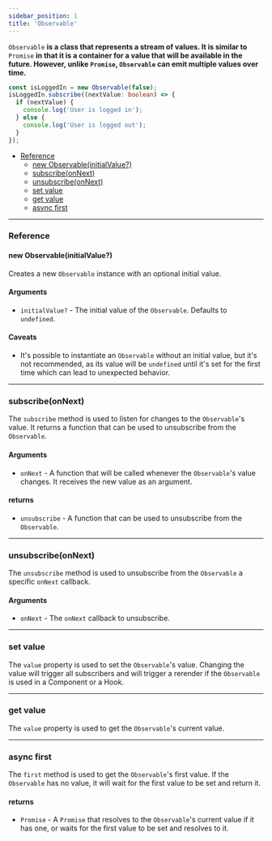```yaml
---
sidebar_position: 1
title: 'Observable'
---
```


`Observable` **is a class that represents a stream of values. It is similar to** `Promise` **in that it is a container for a value that will be available in the future. However, unlike **`Promise`**, **`Observable`** can emit multiple values over time.**

```ts
const isLoggedIn = new Observable(false);
isLoggedIn.subscribe((nextValue: boolean) => {
  if (nextValue) {
    console.log('User is logged in');
  } else {
    console.log('User is logged out');
  }
});
```

* [Reference](#reference)
  * [new Observable(initialValue?)](#new-observableinitialvalue)
  * [subscribe(onNext)](#subscribeonnext)
  * [unsubscribe(onNext)](#unsubscribeonnext)
  * [set value](#set-value)
  * [get value](#get-value)
  * [async first](#async-first)
___

### Reference
#### new Observable(initialValue?)
Creates a new `Observable` instance with an optional initial value.
#### Arguments
* `initialValue?` - The initial value of the `Observable`. Defaults to `undefined`.

#### Caveats
* It's possible to instantiate an `Observable` without an initial value, but it's not recommended, as its value will be `undefined` until it's set for the first time which can lead to unexpected behavior.
___
### subscribe(onNext)
The `subscribe` method is used to listen for changes to the `Observable`'s value. It returns a function that can be used to unsubscribe from the `Observable`.
#### Arguments
* `onNext` - A function that will be called whenever the `Observable`'s value changes. It receives the new value as an argument.
#### returns
* `unsubscribe` - A function that can be used to unsubscribe from the `Observable`.
___
### unsubscribe(onNext)
The `unsubscribe` method is used to unsubscribe from the `Observable` a specific `onNext` callback.
#### Arguments
* `onNext` - The `onNext` callback to unsubscribe.
___
### set value
The `value` property is used to set the `Observable`'s value. Changing the value will trigger all subscribers and will trigger a rerender if the `Observable` is used in a Component or a Hook.
___
### get value
The `value` property is used to get the `Observable`'s current value.
___
### async first
The `first` method is used to get the `Observable`'s first value. If the `Observable` has no value, it will wait for the first value to be set and return it.
#### returns
* `Promise` - A `Promise` that resolves to the `Observable`'s current value if it has one, or waits for the first value to be set and resolves to it.